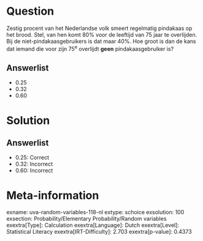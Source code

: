 Question
========

Zestig procent van het Nederlandse volk smeert regelmatig pindakaas op
het brood. Stel, van hen komt 80% voor de leeftijd van 75 jaar te
overlijden. Bij de niet-pindakaasgebruikers is dat maar 40%. Hoe groot
is dan de kans dat iemand die voor zijn 75^e^ overlijdt **geen**
pindakaasgebruiker is?

Answerlist
----------

* 0.25
* 0.32
* 0.60

Solution
========

Answerlist
----------

* 0.25: Correct
* 0.32: Incorrect
* 0.60: Incorrect

Meta-information
================
exname: uva-random-variables-118-nl
extype: schoice
exsolution: 100
exsection: Probability/Elementary Probability/Random variables
exextra[Type]: Calculation
exextra[Language]: Dutch
exextra[Level]: Statistical Literacy
exextra[IRT-Difficulty]: 2.703
exextra[p-value]: 0.4373
